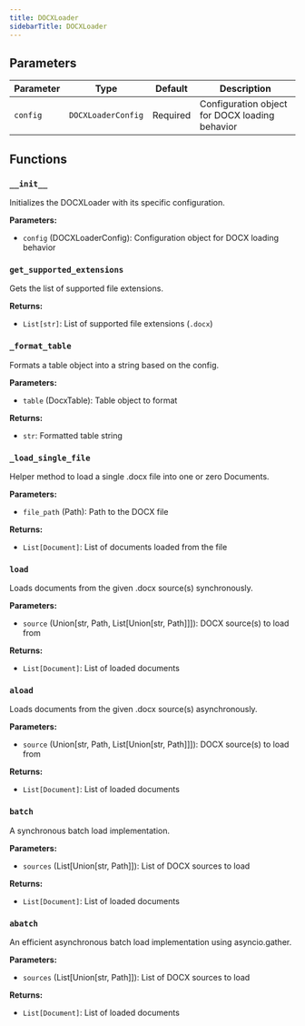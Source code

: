 ```yaml
---
title: DOCXLoader
sidebarTitle: DOCXLoader
---
```


## Parameters

| Parameter                          | Type                                                  | Default    | Description                                                                                                                                                                                                                      |
| ---------------------------------- | ----------------------------------------------------- | ---------- | -------------------------------------------------------------------------------------------------------------------------------------------------------------------------------------------------------------------------------- |
| `config`                           | `DOCXLoaderConfig`                                    | Required   | Configuration object for DOCX loading behavior                                                                                                                                                                                   |

## Functions

### `__init__`

Initializes the DOCXLoader with its specific configuration.

**Parameters:**

- `config` (DOCXLoaderConfig): Configuration object for DOCX loading behavior

### `get_supported_extensions`

Gets the list of supported file extensions.

**Returns:**

- `List[str]`: List of supported file extensions (`.docx`)

### `_format_table`

Formats a table object into a string based on the config.

**Parameters:**

- `table` (DocxTable): Table object to format

**Returns:**

- `str`: Formatted table string

### `_load_single_file`

Helper method to load a single .docx file into one or zero Documents.

**Parameters:**

- `file_path` (Path): Path to the DOCX file

**Returns:**

- `List[Document]`: List of documents loaded from the file

### `load`

Loads documents from the given .docx source(s) synchronously.

**Parameters:**

- `source` (Union[str, Path, List[Union[str, Path]]]): DOCX source(s) to load from

**Returns:**

- `List[Document]`: List of loaded documents

### `aload`

Loads documents from the given .docx source(s) asynchronously.

**Parameters:**

- `source` (Union[str, Path, List[Union[str, Path]]]): DOCX source(s) to load from

**Returns:**

- `List[Document]`: List of loaded documents

### `batch`

A synchronous batch load implementation.

**Parameters:**

- `sources` (List[Union[str, Path]]): List of DOCX sources to load

**Returns:**

- `List[Document]`: List of loaded documents

### `abatch`

An efficient asynchronous batch load implementation using asyncio.gather.

**Parameters:**

- `sources` (List[Union[str, Path]]): List of DOCX sources to load

**Returns:**

- `List[Document]`: List of loaded documents
